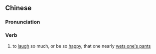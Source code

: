 ==Chinese==
{{zh-forms}}

===Pronunciation===
{{zh-pron
|m=xiàoniào
|cat=v
}}

===Verb===
{{zh-verb}}

# {{lb|zh|colloquial}} to [[laugh]] so much, or be so [[happy]], that one nearly [[wet one's pants|wets one's pants]]